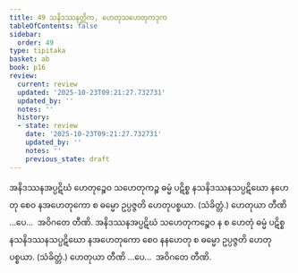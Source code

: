 ```yaml
---
title: 49 သနိဒဿနတ္တိက, ဟေတုသဟေတုကဒုက
tableOfContents: false
sidebar:
  order: 49
type: tipitaka
basket: ab
book: p16
review:
  current: review
  updated: '2025-10-23T09:21:27.732731'
  updated_by: ''
  notes: ''
  history:
  - state: review
    date: '2025-10-23T09:21:27.732731'
    updated_by: ''
    notes: ''
    previous_state: draft
---
```



<ReviewStatus review={frontmatter.review} showDetails={true} />

<HypothesisAnnotation frontmatter={frontmatter} />

<DynamicBreadcrumb />

<Division number="92" book="p16" e="ch" v="40" p="273">

<Paragraph number="229" book="p16">
အနိဒဿနအပ္ပဋိဃံ ဟေတုဉ္စေဝ သဟေတုကဉ္စ ဓမ္မံ ပဋိစ္စ နသနိဒဿနသပ္ပဋိဃော နဟေတု စေဝ နအဟေတုကော စ ဓမ္မော ဥပ္ပဇ္ဇတိ ဟေတုပစ္စယာ. (သံခိတ္တံ.) ဟေတုယာ တီဏိ …ပေ…  အဝိဂတေ တီဏိ.
</Paragraph>

<Paragraph number="230" book="p16">
အနိဒဿနအပ္ပဋိဃံ သဟေတုကဉ္စေဝ န စ ဟေတုံ ဓမ္မံ ပဋိစ္စ နသနိဒဿနသပ္ပဋိဃော နအဟေတုကော စေဝ နနဟေတု စ ဓမ္မော ဥပ္ပဇ္ဇတိ ဟေတုပစ္စယာ. (သံခိတ္တံ.) ဟေတုယာ တီဏိ …ပေ…  အဝိဂတေ တီဏိ.
</Paragraph>
</Division>